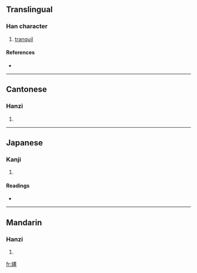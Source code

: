 {{also|婳}}
==Translingual==

===Han character===
{{Han char|rn=38|rad=女|as=12|sn=15|four=4541<sub>6</sub>|canj=女中土一 (VLGM)}}

# [[tranquil]]

====References====
* {{Han ref|kx=0271.120|dkj=06719|dj=0539.050|hdz=21082.150|uh=5AFF|ud=23295|bh=E554|bd=58708}}

----

==Cantonese==

===Hanzi===
{{yue-hanzi|jyut=|y=waak6}}

# {{defn|Cantonese}}

----

==Japanese==

===Kanji===
{{ja-kanji|grade=|rs=女12}}

# {{defn|Japanese}}

====Readings====
* {{ja-readings|on=[[かく]] (kaku), [[ぎゃく]] (gyaku)|kun=[[しとやか]] (shitoyaka), [[みめよい]] (mimeyoi)}}

----

==Mandarin==

===Hanzi===
{{cmn-hanzi|sim=婳|pin=[[huà]] ([[hua4]])|wg=hua<sup>4</sup>}}

# {{defn|Mandarin}}

[[fr:嫿]]